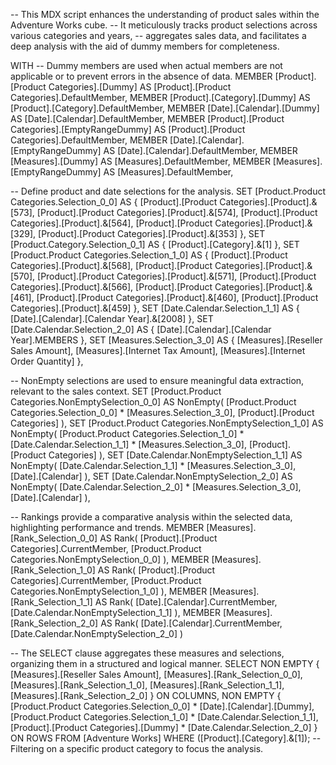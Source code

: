-- This MDX script enhances the understanding of product sales within the Adventure Works cube.
-- It meticulously tracks product selections across various categories and years,
-- aggregates sales data, and facilitates a deep analysis with the aid of dummy members for completeness.

WITH 
  -- Dummy members are used when actual members are not applicable or to prevent errors in the absence of data.
  MEMBER [Product].[Product Categories].[Dummy] AS [Product].[Product Categories].DefaultMember,
  MEMBER [Product].[Category].[Dummy] AS [Product].[Category].DefaultMember,
  MEMBER [Date].[Calendar].[Dummy] AS [Date].[Calendar].DefaultMember,
  MEMBER [Product].[Product Categories].[EmptyRangeDummy] AS [Product].[Product Categories].DefaultMember,
  MEMBER [Date].[Calendar].[EmptyRangeDummy] AS [Date].[Calendar].DefaultMember,
  MEMBER [Measures].[Dummy] AS [Measures].DefaultMember,
  MEMBER [Measures].[EmptyRangeDummy] AS [Measures].DefaultMember,

  -- Define product and date selections for the analysis.
  SET [Product.Product Categories.Selection_0_0] AS {
    [Product].[Product Categories].[Product].&[573],
    [Product].[Product Categories].[Product].&[574],
    [Product].[Product Categories].[Product].&[564],
    [Product].[Product Categories].[Product].&[329],
    [Product].[Product Categories].[Product].&[353]
  },
  SET [Product.Category.Selection_0_1] AS {
    [Product].[Category].&[1]
  },
  SET [Product.Product Categories.Selection_1_0] AS {
    [Product].[Product Categories].[Product].&[568],
    [Product].[Product Categories].[Product].&[570],
    [Product].[Product Categories].[Product].&[571],
    [Product].[Product Categories].[Product].&[566],
    [Product].[Product Categories].[Product].&[461],
    [Product].[Product Categories].[Product].&[460],
    [Product].[Product Categories].[Product].&[459]
  },
  SET [Date.Calendar.Selection_1_1] AS {
    [Date].[Calendar].[Calendar Year].&[2008]
  },
  SET [Date.Calendar.Selection_2_0] AS {
    [Date].[Calendar].[Calendar Year].MEMBERS
  },
  SET [Measures.Selection_3_0] AS {
    [Measures].[Reseller Sales Amount],
    [Measures].[Internet Tax Amount],
    [Measures].[Internet Order Quantity]
  },

  -- NonEmpty selections are used to ensure meaningful data extraction, relevant to the sales context.
  SET [Product.Product Categories.NonEmptySelection_0_0] AS NonEmpty(
    [Product.Product Categories.Selection_0_0] * [Measures.Selection_3_0],
    [Product].[Product Categories]
  ),
  SET [Product.Product Categories.NonEmptySelection_1_0] AS NonEmpty(
    [Product.Product Categories.Selection_1_0] * [Date.Calendar.Selection_1_1] * [Measures.Selection_3_0],
    [Product].[Product Categories]
  ),
  SET [Date.Calendar.NonEmptySelection_1_1] AS NonEmpty(
    [Date.Calendar.Selection_1_1] * [Measures.Selection_3_0],
    [Date].[Calendar]
  ),
  SET [Date.Calendar.NonEmptySelection_2_0] AS NonEmpty(
    [Date.Calendar.Selection_2_0] * [Measures.Selection_3_0],
    [Date].[Calendar]
  ),

  -- Rankings provide a comparative analysis within the selected data, highlighting performance and trends.
  MEMBER [Measures].[Rank_Selection_0_0] AS Rank(
    [Product].[Product Categories].CurrentMember,
    [Product.Product Categories.NonEmptySelection_0_0]
  ),
  MEMBER [Measures].[Rank_Selection_1_0] AS Rank(
    [Product].[Product Categories].CurrentMember,
    [Product.Product Categories.NonEmptySelection_1_0]
  ),
  MEMBER [Measures].[Rank_Selection_1_1] AS Rank(
    [Date].[Calendar].CurrentMember,
    [Date.Calendar.NonEmptySelection_1_1]
  ),
  MEMBER [Measures].[Rank_Selection_2_0] AS Rank(
    [Date].[Calendar].CurrentMember,
    [Date.Calendar.NonEmptySelection_2_0]
  )

-- The SELECT clause aggregates these measures and selections, organizing them in a structured and logical manner.
SELECT 
  NON EMPTY {
    [Measures].[Reseller Sales Amount],
    [Measures].[Rank_Selection_0_0],
    [Measures].[Rank_Selection_1_0],
    [Measures].[Rank_Selection_1_1],
    [Measures].[Rank_Selection_2_0]
  } ON COLUMNS,
  NON EMPTY {
    [Product.Product Categories.Selection_0_0] * [Date].[Calendar].[Dummy],
    [Product.Product Categories.Selection_1_0] * [Date.Calendar.Selection_1_1],
    [Product].[Product Categories].[Dummy] * [Date.Calendar.Selection_2_0]
  } ON ROWS
FROM [Adventure Works]
WHERE ([Product].[Category].&[1]);  -- Filtering on a specific product category to focus the analysis.
